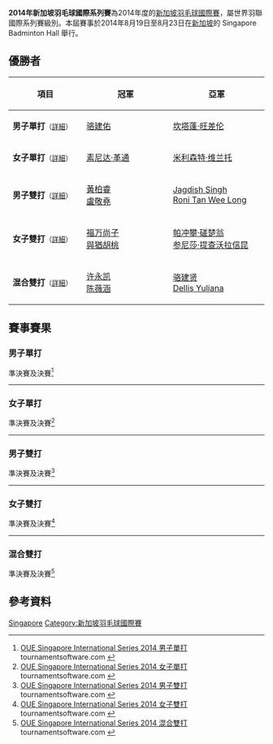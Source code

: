 {{noteTA|G1=Badminton}}
{{infobox badminton event
|name           = 2014年新加坡羽毛球國際系列賽
|image          = 
|size           = 
|caption        =
|dates          = 2014年8月19日－8月23日
|number_edition = 
|level          = 4B
|prize_money    = 5,000美元
|location       = {{SIN}}
|venue          = Singapore Badminton Hall
|previous       = 2013年新加坡羽毛球國際系列賽 
|next           = 2015年新加坡羽毛球國際系列賽
}}
'''2014年新加坡羽毛球國際系列賽'''為2014年度的[[新加坡羽毛球國際賽|新加坡羽毛球國際賽]]，屬世界羽聯國際系列賽級別。本屆賽事於2014年8月19日至8月23日在[[新加坡|新加坡]]的 Singapore Badminton Hall 舉行。

== 優勝者 ==
{| class=wikitable style="font-size:small"
!width="200"|項目
!width="250"|冠軍
!width="250"|亞軍
|-
|'''男子單打'''<small>（[[#男子單打|詳細]]）</small>
|{{flagicon|SIN}} [[骆建佑|骆建佑]]
|{{flagicon|THA}} [[坎塔蓬·旺差伦|坎塔蓬·旺差伦]]
|-
|'''女子單打'''<small>（[[#女子單打|詳細]]）</small>
|{{flagicon|THA}} [[素尼达·革通|素尼达·革通]]
|{{flagicon|INA}} [[米利森特·维兰托|米利森特·维兰托]]
|-
|'''男子雙打'''<small>（[[#男子雙打|詳細]]）</small>
|{{flagicon|TPE}} [[黃柏睿|黃柏睿]] <br/>{{flagicon|TPE}} [[盧敬堯|盧敬堯]]
|{{flagicon|MAS}} [[Jagdish_Singh|Jagdish Singh]] <br/>{{flagicon|MAS}} [[Roni_Tan_Wee_Long|Roni Tan Wee Long]]
|-
|'''女子雙打'''<small>（[[#女子雙打|詳細]]）</small>
|{{flagicon|JPN}} [[福万尚子|福万尚子]] <br/>{{flagicon|JPN}} [[與猶胡桃|與猶胡桃]]
|{{flagicon|THA}} [[帕冲攀·磋楚翁|帕冲攀·磋楚翁]] <br/>{{flagicon|THA}} [[参尼莎·提查沃拉信昆|参尼莎·提查沃拉信昆]]
|-
|'''混合雙打'''<small>（[[#混合雙打|詳細]]）</small>
|{{flagicon|SIN}} [[许永凯|许永凯]] <br/>{{flagicon|SIN}} [[陈薇涵|陈薇涵]]
|{{flagicon|SIN}} [[骆建贤|骆建贤]] <br/>{{flagicon|SIN}} [[Dellis_Yuliana|Dellis Yuliana]]
|}

== 賽事賽果 ==
=== 男子單打 ===
;準決賽及決賽<ref name="MS">[http://tournamentsoftware.com/sport/draw.aspx?id=D46FA237-2007-45B2-B403-B8137C1A29CE&draw=1 OUE Singapore International Series 2014 男子單打] {{Wayback|url=http://tournamentsoftware.com/sport/draw.aspx?id=D46FA237-2007-45B2-B403-B8137C1A29CE&draw=1 |date=20180927175731 }} tournamentsoftware.com {{en}}</ref>
{{4TeamBracket-Tennis3-v2
| team-width=200
| RD1-seed1=
| RD1-team1={{flagicon|MAS}} [[吳業振|吳業振]]
| RD1-score1-1=10
| RD1-score1-2='''21
| RD1-score1-3=10
| RD1-seed2=
| RD1-team2='''{{flagicon|SIN}} [[骆建佑|骆建佑]]
| RD1-score2-1='''21
| RD1-score2-2=14
| RD1-score2-3='''21

| RD1-seed3=
| RD1-team3='''{{flagicon|THA}} [[坎塔蓬·旺差伦|坎塔蓬·旺差伦]]
| RD1-score3-1=12
| RD1-score3-2='''21
| RD1-score3-3='''21
| RD1-seed4=
| RD1-team4={{flagicon|ENG}} [[安德鲁·史密斯_(羽毛球运动员)|安德鲁·史密斯]]
| RD1-score4-1='''21
| RD1-score4-2=13
| RD1-score4-3=18

| RD2-seed1=
| RD2-team1='''{{flagicon|SIN}} [[骆建佑|骆建佑]]
| RD2-score1-1=19
| RD2-score1-2='''21
| RD2-score1-3=''11
| RD2-seed2=
| RD2-team2={{nowrap|{{flagicon|THA}} [[坎塔蓬·旺差伦|坎塔蓬·旺差伦]] (中途退出)}}
| RD2-score2-1='''21
| RD2-score2-2=14
| RD2-score2-3=''1
}}
----

=== 女子單打 ===
;準決賽及決賽<ref name="WS">[http://tournamentsoftware.com/sport/draw.aspx?id=D46FA237-2007-45B2-B403-B8137C1A29CE&draw=3 OUE Singapore International Series 2014 女子單打] {{Wayback|url=http://tournamentsoftware.com/sport/draw.aspx?id=D46FA237-2007-45B2-B403-B8137C1A29CE&draw=3 |date=20180927175935 }} tournamentsoftware.com {{en}}</ref>
{{4TeamBracket-Tennis3-v2
| team-width=200
| RD1-seed1=1
| RD1-team1='''{{flagicon|INA}} [[米利森特·维兰托|米利森特·维兰托]]
| RD1-score1-1=21
| RD1-score1-2='''21
| RD1-score1-3='''21
| RD1-seed2=4
| RD1-team2={{flagicon|MAS}} [[謝沂逾|謝沂逾]]
| RD1-score2-1='''23
| RD1-score2-2=17
| RD1-score2-3=16

| RD1-seed3=
| RD1-team3={{flagicon|SIN}} [[蔡惠珍|蔡惠珍]]
| RD1-score3-1=16
| RD1-score3-2=13
| RD1-score3-3=
| RD1-seed4=2
| RD1-team4='''{{nowrap|{{flagicon|THA}} [[素尼达·革通|素尼达·革通]]}}
| RD1-score4-1='''21
| RD1-score4-2='''21
| RD1-score4-3=

| RD2-seed1=1
| RD2-team1={{flagicon|INA}} [[米利森特·维兰托|米利森特·维兰托]]
| RD2-score1-1=11
| RD2-score1-2=20
| RD2-score1-3=
| RD2-seed2=2
| RD2-team2='''{{flagicon|THA}} [[素尼达·革通|素尼达·革通]]
| RD2-score2-1='''21
| RD2-score2-2='''22
| RD2-score2-3=
}}
----

=== 男子雙打 ===
;準決賽及決賽<ref name="MD">[http://tournamentsoftware.com/sport/draw.aspx?id=D46FA237-2007-45B2-B403-B8137C1A29CE&draw=5 OUE Singapore International Series 2014 男子雙打] {{Wayback|url=http://tournamentsoftware.com/sport/draw.aspx?id=D46FA237-2007-45B2-B403-B8137C1A29CE&draw=5 |date=20171022201124 }} tournamentsoftware.com {{en}}</ref>
{{4TeamBracket-Tennis3-v2
| team-width=200
| RD1-seed1=1
| RD1-team1='''{{flagicon|TPE}} [[黃柏睿|黃柏睿]] <br/> {{flagicon|TPE}} [[盧敬堯|盧敬堯]]
| RD1-score1-1='''21
| RD1-score1-2='''22
| RD1-score1-3=
| RD1-seed2=3
| RD1-team2={{nowrap|{{flagicon|MAS}} [[Darren_Isaac_Devadass|Darren Isaac Devadass]] <br/> {{flagicon|MAS}} [[王耀新|王耀新]]}}
| RD1-score2-1=18
| RD1-score2-2=20
| RD1-score2-3=

| RD1-seed3=Q
| RD1-team3={{flagicon|TPE}} [[田人傑|田人傑]] <br/> {{flagicon|TPE}} [[田子傑|田子傑]]
| RD1-score3-1=16
| RD1-score3-2=12
| RD1-score3-3=
| RD1-seed4=2
| RD1-team4='''{{flagicon|MAS}} [[Jagdish_Singh|Jagdish Singh]] <br/> {{flagicon|MAS}} [[Tan_Wee_Long_Roni|Tan Wee Long Roni]]
| RD1-score4-1='''21
| RD1-score4-2='''21
| RD1-score4-3=

| RD2-seed1=1
| RD2-team1='''{{flagicon|TPE}} [[黃柏睿|黃柏睿]] <br/> {{flagicon|TPE}} [[盧敬堯|盧敬堯]]
| RD2-score1-1='''21
| RD2-score1-2=15
| RD2-score1-3='''21
| RD2-seed2=2
| RD2-team2={{nowrap|{{flagicon|MAS}} [[Jagdish_Singh|Jagdish Singh]] <br/> {{flagicon|MAS}} [[Tan_Wee_Long_Roni|Tan Wee Long Roni]]}}
| RD2-score2-1=14
| RD2-score2-2='''21
| RD2-score2-3=16
}}
----

=== 女子雙打 ===
;準決賽及決賽<ref name="WD">[http://tournamentsoftware.com/sport/draw.aspx?id=D46FA237-2007-45B2-B403-B8137C1A29CE&draw=7 OUE Singapore International Series 2014 女子雙打] {{Wayback|url=http://tournamentsoftware.com/sport/draw.aspx?id=D46FA237-2007-45B2-B403-B8137C1A29CE&draw=7 |date=20180927203653 }} tournamentsoftware.com {{en}}</ref>
{{4TeamBracket-Tennis3-v2
| team-width=200
| RD1-seed1=1
| RD1-team1='''{{nowrap|{{flagicon|THA}} [[帕冲攀·磋楚翁|帕冲攀·磋楚翁]] <br/> {{flagicon|THA}} [[参尼莎·提查沃拉信昆|参尼莎·提查沃拉信昆]]}}
| RD1-score1-1='''21
| RD1-score1-2='''22
| RD1-score1-3=
| RD1-seed2=
| RD1-team2={{flagicon|INA}} [[阿普里亚尼·拉哈育|阿普里亚尼·拉哈育]] <br/> {{flagicon|INA}} [[乔萨·法迪拉·苏吉亚托|乔萨·法迪拉·苏吉亚托]]
| RD1-score2-1=18
| RD1-score2-2=20
| RD1-score2-3=

| RD1-seed3=3
| RD1-team3={{flagicon|SIN}} [[陈薇涵|陈薇涵]] <br/> {{flagicon|SIN}} [[Dellis_Yuliana|Dellis Yuliana]]
| RD1-score3-1=15
| RD1-score3-2=11
| RD1-score3-3=
| RD1-seed4=
| RD1-team4='''{{flagicon|JPN}} [[福万尚子|福万尚子]] <br/> {{flagicon|JPN}} [[與猶胡桃|與猶胡桃]]
| RD1-score4-1='''21
| RD1-score4-2='''21
| RD1-score4-3=

| RD2-seed1=1
| RD2-team1={{nowrap|{{flagicon|THA}} [[帕冲攀·磋楚翁|帕冲攀·磋楚翁]] <br/> {{flagicon|THA}} [[参尼莎·提查沃拉信昆|参尼莎·提查沃拉信昆]]}}
| RD2-score1-1=16
| RD2-score1-2=11
| RD2-score1-3=
| RD2-seed2=
| RD2-team2='''{{flagicon|JPN}} [[福万尚子|福万尚子]] <br/> {{flagicon|JPN}} [[與猶胡桃|與猶胡桃]]
| RD2-score2-1='''21
| RD2-score2-2='''21
| RD2-score2-3=
}}
----

=== 混合雙打 ===
;準決賽及決賽<ref name="XD">[http://tournamentsoftware.com/sport/draw.aspx?id=D46FA237-2007-45B2-B403-B8137C1A29CE&draw=8 OUE Singapore International Series 2014 混合雙打] {{Wayback|url=http://tournamentsoftware.com/sport/draw.aspx?id=D46FA237-2007-45B2-B403-B8137C1A29CE&draw=8 |date=20180927182326 }} tournamentsoftware.com {{en}}</ref>
{{4TeamBracket-Tennis3-v2
| team-width=200
| RD1-seed1=1
| RD1-team1={{flagicon|MAS}} [[陳致佃|陳致佃]] <br/> {{flagicon|MAS}} [[賴潔敏|賴潔敏]]
| RD1-score1-1=16
| RD1-score1-2=17
| RD1-score1-3=
| RD1-seed2=6
| RD1-team2='''{{flagicon|SIN}} [[许永凯|许永凯]] <br/> {{flagicon|SIN}} [[陈薇涵|陈薇涵]]
| RD1-score2-1='''21
| RD1-score2-2='''21
| RD1-score2-3=

| RD1-seed3=3
| RD1-team3='''{{flagicon|SIN}} [[骆建贤|骆建贤]] <br/> {{flagicon|SIN}} [[Dellis_Yuliana|Dellis Yuliana]]
| RD1-score3-1='''21
| RD1-score3-2=17
| RD1-score3-3='''24
| RD1-seed4=2
| RD1-team4={{nowrap|{{flagicon|MAS}} [[Vountus_Indra_Mawan|Vountus Indra Mawan]] <br/> {{flagicon|IND}} [[普拉加克塔·沙旺特|普拉加克塔·沙旺特]]}}
| RD1-score4-1=18
| RD1-score4-2='''21
| RD1-score4-3=22

| RD2-seed1=6
| RD2-team1='''{{flagicon|SIN}} [[许永凯|许永凯]] <br/> {{flagicon|SIN}} [[陈薇涵|陈薇涵]]
| RD2-score1-1='''21
| RD2-score1-2=19
| RD2-score1-3='''21
| RD2-seed2=3
| RD2-team2={{flagicon|SIN}} [[骆建贤|骆建贤]] <br/> {{flagicon|SIN}} [[Dellis_Yuliana|Dellis Yuliana]]
| RD2-score2-1=19
| RD2-score2-2='''21
| RD2-score2-3=14
}}

== 參考資料 ==
{{Reflist}}

[[Category:2014年世界羽聯國際系列賽|Singapore]]
[[Category:新加坡羽毛球國際賽|Category:新加坡羽毛球國際賽]]